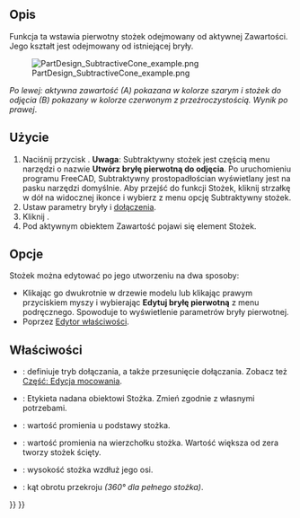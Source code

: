 <languages/>

{{Docnav/pl
|[[PartDesign_SubtractiveSphere/pl|Subtraktywna sfera]]
|[[PartDesign_SubtractiveEllipsoid/pl|Subtraktywna elipsoida]]
|[[PartDesign_Workbench/pl|środowisko pracy Projekt Części]]
|IconL=PartDesign_SubtractiveSphere.svg
|IconR=PartDesign_SubtractiveEllipsoid.svg
|IconC=Workbench_PartDesign.svg
}}

{{GuiCommand/pl
|Name=PartDesign SubtractiveCone
|Name/pl=Projekt Części: Subtraktywny stożek
|MenuLocation=Projekt Części → Utwórz cechę przez odjęcie → Subtraktywny stożek
|Workbenches=[[PartDesign_Workbench/pl|Projekt Części]]
|Version=0.17
|SeeAlso=[[PartDesign_CompPrimitiveSubtractive/pl|Komponent bryła pierwotna do odjęcia]], [[PartDesign_AdditiveCone/pl|Addytywny stożek]]
}}

<span id="Description"></span>
==Opis==

Funkcja ta wstawia pierwotny stożek odejmowany od aktywnej Zawartości. Jego kształt jest odejmowany od istniejącej bryły.

[[File:PartDesign_SubtractiveCone_example.png|none]]

''Po lewej: aktywna zawartość (A) pokazana w kolorze szarym i stożek do odjęcia (B) pokazany w kolorze czerwonym z przeźroczystością. Wynik po prawej''.

<span id="Usage"></span>
==Użycie==

# Naciśnij przycisk {{Button|[[Image:PartDesign SubtractiveCone.svg|24px]] '''Subtraktywny stożek'''}}. '''Uwaga''': Subtraktywny stożek jest częścią menu narzędzi o nazwie '''Utwórz bryłę pierwotną do odjęcia'''. Po uruchomieniu programu FreeCAD, Subtraktywny prostopadłościan wyświetlany jest na pasku narzędzi domyślnie. Aby przejść do funkcji Stożek, kliknij strzałkę w dół na widocznej ikonce i wybierz z menu opcję Subtraktywny stożek.
# Ustaw parametry bryły i [[Part_EditAttachment/pl|dołączenia]].
# Kliknij {{Button|OK}}.
# Pod aktywnym obiektem Zawartość pojawi się element Stożek.

<span id="Options"></span>
==Opcje== 

Stożek można edytować po jego utworzeniu na dwa sposoby:
* Klikając go dwukrotnie w drzewie modelu lub klikając prawym przyciskiem myszy i wybierając '''Edytuj bryłę pierwotną''' z menu podręcznego. Spowoduje to wyświetlenie parametrów bryły pierwotnej.
* Poprzez [[Property_editor/pl|Edytor właściwości]].

<span id="Properties"></span>
==Właściwości==

* {{PropertyData|Dołączenie}}: definiuje tryb dołączania, a także przesunięcie dołączania. Zobacz też [[Part_EditAttachment/pl|Część: Edycja mocowania]].
* {{PropertyData|Etykieta}}: Etykieta nadana obiektowi Stożka. Zmień zgodnie z własnymi potrzebami.
* {{PropertyData|Promień1}}: wartość promienia u podstawy stożka.
* {{PropertyData|Promień2}}: wartość promienia na wierzchołku stożka. Wartość większa od zera tworzy stożek ścięty.
* {{PropertyData|Wysokość}}: wysokość stożka wzdłuż jego osi.
* {{PropertyData|Kąt}}: kąt obrotu przekroju ''(360° dla pełnego stożka)''.


{{Docnav/pl
|[[PartDesign_SubtractiveSphere/pl|Subtraktywna sfera]]
|[[PartDesign_SubtractiveEllipsoid/pl|Subtraktywna elipsoida]]
|[[PartDesign_Workbench/pl|środowisko pracy Projekt Części]]
|IconL=PartDesign_SubtractiveSphere.svg
|IconR=PartDesign_SubtractiveEllipsoid.svg
|IconC=Workbench_PartDesign.svg
}}

{{PartDesign_Tools_navi{{#translation:}}}}
{{Userdocnavi{{#translation:}}}}